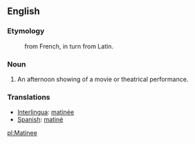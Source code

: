 == English ==

=== Etymology ===
:from French, in turn from Latin.

=== Noun ===
#An afternoon showing of a movie or theatrical performance.

=== Translations ===
*[[Interlingua]]: [[matinée]]
*[[Spanish]]: [[matiné]]

[[pl:Matinee]]